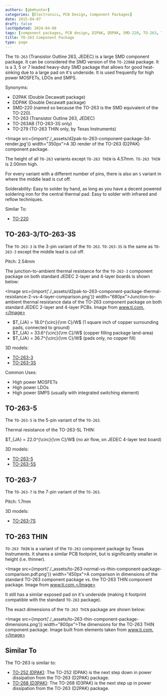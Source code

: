 ```yaml
---
authors: [gbmhunter]
categories: [Electronics, PCB Design, Component Packages]
date: 2015-04-07
draft: false
lastUpdated: 2024-04-08
tags: [component packages, PCB design, D2PAK, DDPAK, SMD-220, TO-263, TO-263AB, TO-279]
title: TO-263 Component Package
type: page
---
```



The `TO-263` (Transistor Outline 263, JEDEC) is a large SMD component package. It can be considered the SMD version of the `TO-220AB` package. It is a 3, 5 or 7 leaded heavy-duty SMD package that allows for good heat-sinking due to a large pad on it's underside. It is used frequently for high power MOSFETs, LDOs and SMPS.

Synonyms:

* D2PAK (Double Decawatt package)
* DDPAK (Double Decawatt package)
* SMD-220 (named so because the TO-263 is the SMD equivalent of the TO-220).
* TO-263 (Transistor Outline 263, JEDEC)
* TO-263AB (TO-263-3S only)
* TO-279 (TO-263 THIN only, by Texas Instruments)

<Image src={import('./_assets/d2pak-to-263-component-package-3d-render.jpg')} width="350px">A 3D render of the TO-263 (D2PAK) component package.</Image>

The height of all `TO-263` variants except `TO-263 THIN` is 4.57mm. `TO-263 THIN` is 2.00mm high.

For every variant with a different number of pins, there is also an `S` variant in where the middle lead is cut off.

Solderability: Easy to solder by hand, as long as you have a decent powered soldering iron for the central thermal pad. Easy to solder with infrared and reflow techniques.

Similar To:

* [TO-220](/pcb-design/component-packages/to-220-component-package)

## TO-263-3/TO-263-3S

The `TO-263-3` is the 3-pin variant of the `TO-263`. `TO-263-3S` is the same as `TO-263-3` except the middle lead is cut off.

Pitch: 2.54mm

The junction-to-ambient thermal resistance for the `TO-263-3` component package on both standard JEDEC 2-layer and 4-layer boards is shown below:

<Image src={import('./_assets/d2pak-to-263-component-package-thermal-resistance-2-vs-4-layer-comparison.png')} width="680px">Junction-to-ambient thermal resistance data of the TO-263 component package on both standard JEDEC 2-layer and 4-layer PCBs. Image from www.ti.com.</Image>

* $T_{JA} = 18.0^{\circ}{\rm C}/W$ (1 square inch of copper surrounding pads, connected to ground)
* $T_{JA} = 33.6^{\circ}{\rm C}/W$ (copper filling package land-area)
* $T_{JA} = 36.7^{\circ}{\rm C}/W$ (pads only, no copper fill)

3D models:

* [TO-263-3](http://www.3dcontentcentral.com/secure/download-model.aspx?catalogid=171&amp;id=168926)
* [TO-263-3S](http://www.3dcontentcentral.com/secure/download-model.aspx?catalogid=171&amp;id=168921)

Common Uses:

* High power MOSFETs
* High power LDOs
* High power SMPS (usually with integrated switching element)

## TO-263-5

The `TO-263-5` is the 5-pin variant of the `TO-263`.

Thermal resistance of the TO-263-5L THIN:

$T_{JA} = 22.0^{\circ}{\rm C}/W$ (no air flow, on JEDEC 4-layer test board)

3D models:

* [TO-263-5](http://www.3dcontentcentral.com/secure/download-model.aspx?catalogid=171&amp;id=168928)
* [TO-263-5S](http://www.3dcontentcentral.com/secure/download-model.aspx?catalogid=171&amp;id=168927)

## TO-263-7

The `TO-263-7` is the 7-pin variant of the `TO-263`.

Pitch: 1.7mm

3D models:

* [TO-263-7S](http://www.3dcontentcentral.com/secure/download-model.aspx?catalogid=171&amp;id=167948)

## TO-263 THIN

`TO-263 THIN` is a variant of the `TO-263` component package by Texas Instruments. It shares a similar PCB footprint, but is significantly smaller in height (i.e. thinner).

<Image src={import('./_assets/to-263-normal-vs-thin-component-package-comparison.pdf.png')} width="450px">A comparison in dimensions of the standard TO-263 component package vs. the TO-263 THIN component package. Image from www.ti.com.</Image>

It still has a similar exposed pad on it's underside (making it footprint compatible with the standard `TO-263` package).

The exact dimensions of the `TO-263 THIN` package are shown below:

<Image src={import('./_assets/to-263-thin-component-package-dimensions.png')} width="800px">The dimensions for the TO-263 THIN component package. Image built from elements taken from www.ti.com.</Image>

## Similar To

The TO-263 is similar to:

* [TO-252 (DPAK)](/pcb-design/component-packages/to-252-component-package/): The TO-252 (DPAK) is the next step down in power dissipation from the TO-263 (D2PAK) package.
* [TO-268 (D3PAK)](/pcb-design/component-packages/to-268-component-package/): The TO-268 (D3PAK) is the next step up in power dissipation from the TO-263 (D2PAK) package.

